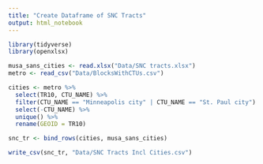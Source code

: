 ```yaml
---
title: "Create Dataframe of SNC Tracts"
output: html_notebook
---
```


```r
library(tidyverse)
library(openxlsx)

musa_sans_cities <- read.xlsx("Data/SNC tracts.xlsx")
metro <- read_csv("Data/BlocksWithCTUs.csv")

cities <- metro %>%
  select(TR10, CTU_NAME) %>%
  filter(CTU_NAME == "Minneapolis city" | CTU_NAME == "St. Paul city") %>%
  select(-CTU_NAME) %>%
  unique() %>%
  rename(GEOID = TR10)

snc_tr <- bind_rows(cities, musa_sans_cities)

write_csv(snc_tr, "Data/SNC Tracts Incl Cities.csv")

```
